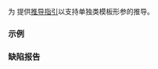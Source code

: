 {{title|{{tt|std::reference_wrapper}} 的推导指引}}
{{cpp/utility/functional/reference_wrapper/navbar}}
{{dcl begin}}
{{dcl header|functional}}
{{dcl|since=c++17|
template&lt; typename T &gt;
reference_wrapper( T&amp; ) -&gt; reference_wrapper&lt;T&gt;;
}}
{{dcl end}}

为 {{lc|std::reference_wrapper}} 提供[[cpp/language/class template argument deduction|推导指引]]以支持单独类模板形参的推导。

===示例===
{{example}}

===缺陷报告===
{{dr list begin}}
{{dr list item|wg=lwg|dr=2981|std=C++17|before=提供了来自 {{tt|reference_wrapper&lt;T&gt;}} 的冗余推导指引|after=已移除}}
{{dr list item|wg=lwg|dr=2993|std=C++17|before=移除了用于类模板实参推导的缺陷决议|after=添加推导指引以补偿}}
{{dr list end}}

{{langlinks|en|ja}}